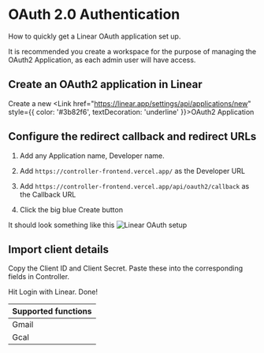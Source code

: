 
# OAuth 2.0 Authentication
How to quickly get a Linear OAuth application set up.

It is recommended you create a workspace for the purpose of managing the OAuth2 Application, as each admin user will have access.

## Create an OAuth2 application in Linear
Create a new <Link href="https://linear.app/settings/api/applications/new" style={{ color: '#3b82f6', textDecoration: 'underline' }}>OAuth2 Application</Link>

## Configure the redirect callback and redirect URLs

1. Add any Application name, Developer name.

2. Add ```https://controller-frontend.vercel.app/``` as the Developer URL

3. Add ```https://controller-frontend.vercel.app/api/oauth2/callback``` as the Callback URL

4. Click the big blue Create button

It should look something like this
<Image src="/../public/linear.png" alt="Linear OAuth setup" width={800} height={400} />

## Import client details 

Copy the Client ID and Client Secret. Paste these into the corresponding fields in Controller.

Hit Login with Linear. Done!

| Supported functions |
| :----- |
| Gmail |
| Gcal |